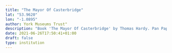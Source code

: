 ```yaml
---
title: "The Mayor Of Casterbridge"
lat: "53.9620"
lon: "-1.0895"
author: York Museums Trust"
description: "Book 'The Mayor Of Casterbridge' by Thomas Hardy. Pan Paperback Edition, 1978. Cover has photo of Alan Bates in the title role of the BBC TV series."
date: 2021-06-26T17:50:41+01:00
draft: false
type: institution
---
```

